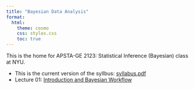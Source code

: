 ```yaml
---
title: "Bayesian Data Analysis"
format:
  html:
    theme: cosmo
    css: styles.css
    toc: true
---
```


This is the home for APSTA-GE 2123: Statistical Inference (Bayesian) class at NYU.

-   This is the current version of the syllbus: [syllabus.pdf](bayes-course/syllabus.pdf)
-   Lecture 01: [Introduction and Bayesian Workflow](bayes-course/01-lecture/01-lecture.html)
